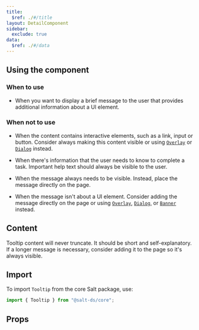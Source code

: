 ```yaml
---
title:
  $ref: ./#/title
layout: DetailComponent
sidebar:
  exclude: true
data:
  $ref: ./#/data
---
```


## Using the component

### When to use

- When you want to display a brief message to the user that provides additional information about a UI element.

### When not to use

- When the content contains interactive elements, such as a link, input or button. Consider always making this content visible or using [`Overlay`](../overlay) or [`Dialog`](../dialog) instead.

- When there's information that the user needs to know to complete a task. Important help text should always be visible to the user.

- When the message always needs to be visible. Instead, place the message directly on the page.

- When the message isn't about a UI element. Consider adding the message directly on the page or using [`Overlay`](../overlay), [`Dialog`](../dialog), or [`Banner`](../banner) instead.

## Content

Tooltip content will never truncate. It should be short and self-explanatory. If a longer message is necessary, consider adding it to the page so it's always visible.

## Import

To import `Tooltip` from the core Salt package, use:

```js
import { Tooltip } from "@salt-ds/core";
```

## Props

<PropsTable packageName="core" componentName="Tooltip" />
